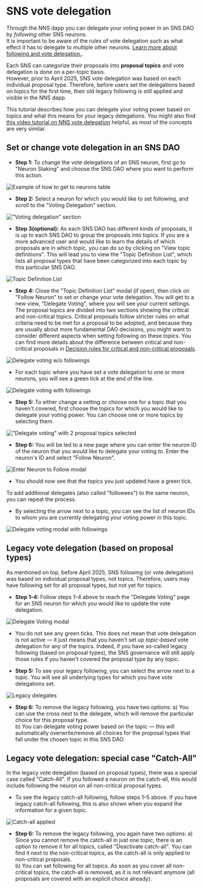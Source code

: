 # SNS vote delegation

Through the NNS dapp you can delegate your voting power in an SNS DAO by _following_ other SNS neurons.  
It is important to be aware of the rules of vote delegation such as what effect it has to delegate to multiple other neurons. [Learn more about following and vote delegation.](https://learn.internetcomputer.org/hc/en-us/articles/34084687583252-Neurons).

Each SNS can categorize their proposals into **proposal topics** and vote delegation is done on a per-topic basis.  
However, prior to April 2025, SNS vote delegation was based on each individual proposal type. Therefore, before users set the delegations based on topics for the first time, their old legacy following is still applied and visible in the NNS dapp. 

This tutorial describes how you can delegate your voting power based on topics and what this means for your legacy delegations. You might also find [this video tutorial on NNS vote delegation](https://www.youtube.com/watch?v=6BznC9p3w8w&list=PLuhDt1vhGcrclxfmztDd6OKE80dnrFmG6&index=5) helpful, as most of the concepts are very similar.

## Set or change vote delegation in an SNS DAO

- **Step 1:** To change the vote delegations of an SNS neuron, first go to "Neuron Staking" and choose the SNS DAO where you want to perform this action. 

![Example of how to get to neurons table](../../_attachments/sns_topic_following_how_to_get_to_neurons_table.png)

- **Step 2:** Select a neuron for which you would like to set following, and scroll to the "Voting Delegation" section.

!["Voting delegation" section](../../_attachments/sns_topic_following_a_neuron_and_the_section_vote_delegation.png)

- **Step 3(optional):** As each SNS DAO has different kinds of proposals, it is up to each SNS DAO to group the proposals into topics. If you are a more advanced user and would like to learn the details of which proposals are in which topic, you can do so by clicking on "View topic definitions". This will lead you to view the "Topic Definition List", which lists all proposal types that have been categorized into each topic by this particular SNS DAO.

![Topic Definition List](../../_attachments/sns_topic_following_topic_definition_list.png)

- **Step 4:** Close the "Topic Definition List" modal (if open), then click on "Follow Neuron" to set or change your vote delegation. You will get to a new view, "Delegate Voting", where you will see your current settings. The proposal topics are divided into two sections showing the critical and non-critical topics. Critical proposals follow stricter rules on what criteria need to be met for a proposal to be adopted, and because they are usually about more fundamental DAO decisions, you might want to consider different aspects when setting following on these topics. You can find more details about the difference between critical and non-critical proposals in [Decision rules for critical and non-critical proposals](https://learn.internetcomputer.org/hc/en-us/articles/34146571133204-Proposals#h_01JJ75Z3FKG8Q9TE470AFBJ4VC).

![Delegate voting w/o followings](../../_attachments/sns_topic_following_delegate_voting_with_no_ticks.png)

* For each topic where you have set a vote delegation to one or more neurons, you will see a green tick at the end of the line.

![Delegate voting with followings](../../_attachments/sns_topic_following_delegate_voting_collapsed.png)

- **Step 5:** To either change a setting or choose one for a topic that you haven't covered, first choose the topics for which you would like to delegate your voting power. You can choose one or more topics by selecting them.

!["Delegate voting" with 2 proposal topics selected](../../_attachments/sns_topic_following_delegate_voting_with_no_ticks.png)

- **Step 6:** You will be led to a new page where you can enter the neuron ID of the neuron that you would like to delegate your voting to. Enter the neuron's ID and select "Follow Neuron".

![Enter Neuron to Follow modal](../../_attachments/sns_topic_following_enter_neuron_to_follow.png)

* You should now see that the topics you just updated have a green tick. 

To add additional delegates (also called "followees") to the same neuron, you can repeat the process. 

* By selecting the arrow next to a topic, you can see the list of neuron IDs to whom you are currently delegating your voting power in this topic.

![Delegate voting modal with followings](../../_attachments/sns_topic_following_delegate_voting_with_current_delegates.png)

## Legacy vote delegation (based on proposal types)

As mentioned on top, before April 2025, SNS following (or vote delegation) was based on individual proposal types, not topics. Therefore, users may have following set for all proposal types, but not yet for topics.

- **Step 1–4:** Follow steps 1–4 above to reach the "Delegate Voting" page for an SNS neuron for which you would like to update the vote delegation.

![Delegate Voting modal](../../_attachments/sns_topic_following_delegate_voting_empty.png)

* You do not see any green ticks. This does not mean that vote delegation is not active — it just means that you haven't set up _topic-based_ vote delegation for any of the topics. Indeed, if you have so-called legacy following (based on proposal types), the SNS governance will still apply those rules if you haven't covered the proposal type by any topic.

- **Step 5:** To see your legacy following, you can select the arrow next to a topic. You will see all underlying types for which you have vote delegations set.

![Legacy delegates](../../_attachments/sns_topic_following_topic_with_underlying_choices.png)

- **Step 6:** To remove the legacy following, you have two options:
a) You can use the cross next to the delegate, which will remove the particular choice for this proposal type.  
b) You can delegate voting power based on the topic — this will automatically overwrite/remove all choices for the proposal types that fall under the chosen topic in this SNS DAO. 

## Legacy vote delegation: special case "Catch-All"

In the legacy vote delegation (based on proposal types), there was a special case called "Catch-All". If you followed a neuron on the catch-all, this would include following the neuron on all non-critical proposal types. 

* To see the legacy catch-all following, follow steps 1–5 above. If you have legacy catch-all following, this is also shown when you expand the information for a given topic.

![Catch-all applied](../../_attachments/sns_topic_following_shows_catch_all_applied.png)

- **Step 6:** To remove the legacy following, you again have two options:
  a) Since you cannot remove the catch-all in just one topic, there is an option to remove it for all topics, called "Deactivate catch-all". You can find it next to the non-critical topics, as the catch-all is only applied to non-critical proposals.  
  b) You can set following for all topics. As soon as you cover all non-critical topics, the catch-all is removed, as it is not relevant anymore (all proposals are covered with an explicit choice already).  